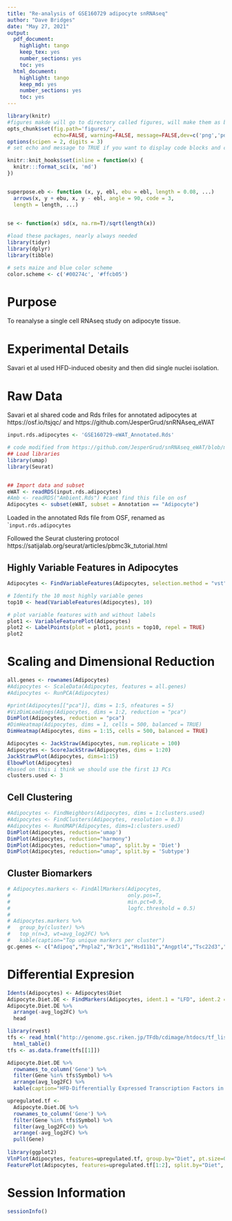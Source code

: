 ```yaml
---
title: "Re-analysis of GSE160729 adipocyte snRNAseq"
author: "Dave Bridges"
date: "May 27, 2021"
output:
  pdf_document:
    highlight: tango
    keep_tex: yes
    number_sections: yes
    toc: yes
  html_document:
    highlight: tango
    keep_md: yes
    number_sections: yes
    toc: yes
---
```


```r
library(knitr)
#figures makde will go to directory called figures, will make them as both png and pdf files 
opts_chunk$set(fig.path='figures/',
               echo=FALSE, warning=FALSE, message=FALSE,dev=c('png','pdf'))
options(scipen = 2, digits = 3)
# set echo and message to TRUE if you want to display code blocks and code output respectively

knitr::knit_hooks$set(inline = function(x) {
  knitr:::format_sci(x, 'md')
})


superpose.eb <- function (x, y, ebl, ebu = ebl, length = 0.08, ...)
  arrows(x, y + ebu, x, y - ebl, angle = 90, code = 3,
  length = length, ...)

  
se <- function(x) sd(x, na.rm=T)/sqrt(length(x))

#load these packages, nearly always needed
library(tidyr)
library(dplyr)
library(tibble)

# sets maize and blue color scheme
color.scheme <- c('#00274c', '#ffcb05')
```

# Purpose

To reanalyse a single cell RNAseq study on adipocyte tissue.  

# Experimental Details

Savari et al used HFD-induced obesity and then did single nuclei isolation.

# Raw Data

Savari et al shared code and Rds friles for annotated adipocytes at https://osf.io/tsjqc/ and https://github.com/JesperGrud/snRNAseq_eWAT

```r
input.rds.adipocytes <- 'GSE160729-eWAT_Annotated.Rds'

# code modified from https://github.com/JesperGrud/snRNAseq_eWAT/blob/main/Scripts/Main_05_Adipocytes.md
## Load libraries
library(umap)
library(Seurat) 


## Import data and subset
eWAT <- readRDS(input.rds.adipocytes)
#Amb <- readRDS("Ambient.Rds") #cant find this file on osf
Adipocytes <- subset(eWAT, subset = Annotation == "Adipocyte")
```
Loaded in the annotated Rds file from OSF, renamed as ``input.rds.adipocytes`

Followed the Seurat clustering protocol https://satijalab.org/seurat/articles/pbmc3k_tutorial.html

## Highly Variable Features in Adipocytes

```r

Adipocytes <- FindVariableFeatures(Adipocytes, selection.method = "vst", nfeatures = 2000)

# Identify the 10 most highly variable genes
top10 <- head(VariableFeatures(Adipocytes), 10)

# plot variable features with and without labels
plot1 <- VariableFeaturePlot(Adipocytes)
plot2 <- LabelPoints(plot = plot1, points = top10, repel = TRUE)
plot2
```


# Scaling and Dimensional Reduction

```r
all.genes <- rownames(Adipocytes)
#Adipocytes <- ScaleData(Adipocytes, features = all.genes)
#Adipocytes <- RunPCA(Adipocytes)

#print(Adipocytes[["pca"]], dims = 1:5, nfeatures = 5)
#VizDimLoadings(Adipocytes, dims = 1:2, reduction = "pca")
DimPlot(Adipocytes, reduction = "pca")
#DimHeatmap(Adipocytes, dims = 1, cells = 500, balanced = TRUE)
DimHeatmap(Adipocytes, dims = 1:15, cells = 500, balanced = TRUE)

Adipocytes <- JackStraw(Adipocytes, num.replicate = 100)
Adipocytes <- ScoreJackStraw(Adipocytes, dims = 1:20)
JackStrawPlot(Adipocytes, dims=1:15)
ElbowPlot(Adipocytes)
#based on this i think we should use the first 13 PCs
clusters.used <- 3
```

## Cell Clustering

```r

#Adipocytes <- FindNeighbors(Adipocytes, dims = 1:clusters.used)
#Adipocytes <- FindClusters(Adipocytes, resolution = 0.3)
#Adipocytes <- RunUMAP(Adipocytes, dims=1:clusters.used)
DimPlot(Adipocytes, reduction='umap')
DimPlot(Adipocytes, reduction="harmony")
DimPlot(Adipocytes, reduction="umap", split.by = 'Diet')
DimPlot(Adipocytes, reduction="umap", split.by = 'Subtype')
```

## Cluster Biomarkers

```r


# Adipocytes.markers <- FindAllMarkers(Adipocytes, 
#                                      only.pos=T,
#                                      min.pct=0.9,
#                                      logfc.threshold = 0.5)
# 
# Adipocytes.markers %>%
#   group_by(cluster) %>%
#   top_n(n=3, wt=avg_log2FC) %>%
#   kable(caption="Top unique markers per cluster")
gc.genes <- c("Adipoq","Pnpla2","Nr3c1","Hsd11b1","Angptl4","Tsc22d3","Sgk1","Lep","Acaca","Nnat")


```

# Differential Expresion

```r
Idents(Adipocytes) <- Adipocytes$Diet
Adipocyte.Diet.DE <- FindMarkers(Adipocytes, ident.1 = "LFD", ident.2 = "HFD", verbose = FALSE, min.pct=0.3)
Adipocyte.Diet.DE %>%
  arrange(-avg_log2FC) %>%
  head

library(rvest)
tfs <- read_html("http://genome.gsc.riken.jp/TFdb/cdimage/htdocs/tf_list.html") %>%
  html_table() 
tfs <- as.data.frame(tfs[[1]])

Adipocyte.Diet.DE %>%
  rownames_to_column('Gene') %>%
  filter(Gene %in% tfs$Symbol) %>% 
  arrange(avg_log2FC) %>%
  kable(caption="HFD-Differentially Expressed Transcription Factors in Adipocytes")

upregulated.tf <- 
  Adipocyte.Diet.DE %>%
  rownames_to_column('Gene') %>%
  filter(Gene %in% tfs$Symbol) %>% 
  filter(avg_log2FC<0) %>%
  arrange(-avg_log2FC) %>%
  pull(Gene)
  
library(ggplot2)
VlnPlot(Adipocytes, features=upregulated.tf, group.by="Diet", pt.size=0)
FeaturePlot(Adipocytes, features=upregulated.tf[1:2], split.by="Diet", label.size = 2)
```


# Session Information

```r
sessionInfo()
```
